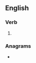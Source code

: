 ==English==

===Verb===
{{head|en|verb form}}

# {{en-third-person singular of|gyrate}}

===Anagrams===
* {{anagrams|en|grayest|stagery}}